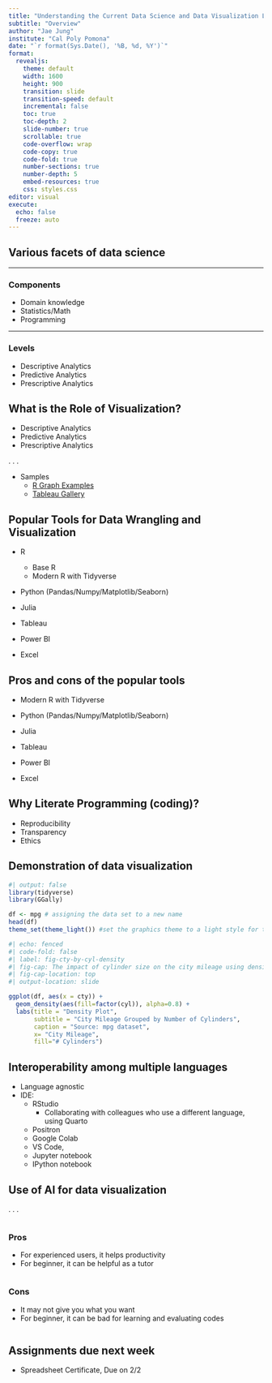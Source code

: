 ```yaml
---
title: "Understanding the Current Data Science and Data Visualization Landscape"
subtitle: "Overview"
author: "Jae Jung"
institute: "Cal Poly Pomona"
date: "`r format(Sys.Date(), '%B, %d, %Y')`"
format: 
  revealjs:
    theme: default
    width: 1600
    height: 900
    transition: slide
    transition-speed: default
    incremental: false
    toc: true
    toc-depth: 2
    slide-number: true
    scrollable: true
    code-overflow: wrap
    code-copy: true
    code-fold: true
    number-sections: true
    number-depth: 5
    embed-resources: true
    css: styles.css
editor: visual
execute: 
  echo: false
  freeze: auto
---
```


## Various facets of data science

---

### Components
- Domain knowledge
- Statistics/Math
- Programming

---

### Levels
- Descriptive Analytics
- Predictive Analytics
- Prescriptive Analytics


## What is the Role of Visualization?

- Descriptive Analytics
- Predictive Analytics
- Prescriptive Analytics

. . .

- Samples
    - [R Graph Examples](https://r-graph-gallery.com/best-r-chart-examples.html)
    - [Tableau Gallery](https://www.tableau.com/viz-gallery)

## Popular Tools for Data Wrangling and Visualization 

:::{.incremental}
-   R
    -   Base R
    -   Modern R with Tidyverse

-   Python (Pandas/Numpy/Matplotlib/Seaborn)

-   Julia

-   Tableau

-   Power BI

-   Excel
:::

## Pros and cons of the popular tools

:::{.highlight-muted}
-   Modern R with Tidyverse

-   Python (Pandas/Numpy/Matplotlib/Seaborn)

-   Julia

-   Tableau

-   Power BI

-   Excel
:::

## Why Literate Programming (coding)?
:::{.incremental}
-   Reproducibility
-   Transparency
-   Ethics
:::

## Demonstration of data visualization

```r
#| output: false
library(tidyverse)
library(GGally)

df <- mpg # assigning the data set to a new name
head(df)
theme_set(theme_light()) #set the graphics theme to a light style for this R session.
```

```r
#| echo: fenced
#| code-fold: false
#| label: fig-cty-by-cyl-density
#| fig-cap: The impact of cylinder size on the city mileage using density plot
#| fig-cap-location: top
#| output-location: slide

ggplot(df, aes(x = cty)) +
  geom_density(aes(fill=factor(cyl)), alpha=0.8) +
  labs(title = "Density Plot",
       subtitle = "City Mileage Grouped by Number of Cylinders",
       caption = "Source: mpg dataset",
       x= "City Mileage",  
       fill="# Cylinders") 
```

## Interoperability among multiple languages

-   Language agnostic
-   IDE:
    -   RStudio
        -   Collaborating with colleagues who use a different language, using Quarto
    -   Positron
    -   Google Colab
    -   VS Code,
    -   Jupyter notebook
    -   IPython notebook

## Use of AI for data visualization

. . .

::::::{.columns}

::::{.incremental}

:::{.column}
### Pros
-   For experienced users, it helps productivity
-   For beginner, it can be helpful as a tutor
:::

:::{.column}
### Cons
-   It may not give you what you want
-   For beginner, it can be bad for learning and evaluating codes
:::
::::

::::::

## Assignments due next week

-   Spreadsheet Certificate, Due on 2/2
